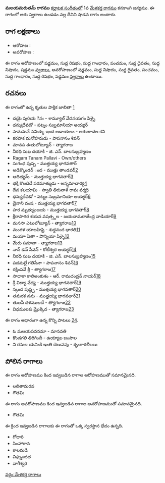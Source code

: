 {{Infobox ragam
	| name          	= మలయమరుతమ్
	| synonym	    	= 
	| mela          	= 
	| chakra        	= 
	| janaka        	= 
	| type          	= శాడవ
	| arohanam      	= {{svaraC|S|R1|G1|P|D1|N1|S'}} 
	| avarohanam    	= {{svaraC|S'|N1|D1|P|G1|R1|S}}
	| jeeva         	=
	| chhaya        	=
	| nyasa         	=
	| vishesha      	= 
	| equivalent  		= 
}}
{{కర్ణాటక సంగీత రాగాలు}}
'''మలయమరుతమ్ రాగము''' [[కర్ణాటక సంగీతం]]లో 1వ [[మేళకర్త రాగము]] కనకాంగి జన్యము.  ఈ రాగంలో ఆరు స్వరాలు ఉండడం వల్ల దీనిని షాడవ రాగం అంటారు.


==రాగ లక్షణాలు==


* ఆరోహణ : {{svaraC|S|R1|G1|P|D1|N1|S'}} 
* అవరోహణ : {{svaraC|S'|N1|D1|P|G1|R1|S}}

ఈ రాగం ఆరోహణంలో షడ్జమం, సుద్ద రిషభం, సుద్ద గాంధారం, పంచమం, సుద్ద దైవతం, సుద్ద నిషాదం, షడ్జమం [[స్వరాలు]], అవరోహణంలో షడ్జమం, సుద్ద నిషాదం, సుద్ద దైవతం, పంచమం, సుద్ద గాంధారం, సుద్ద రిషభం, షడ్జమం [[స్వరాలు]] ఉంటాయి.

==రచనలు==
ఈ రాగంలో ఉన్న కృతుల పాక్షిక జాబితా [https://github.com/ssrihari/ragavardhini/blob/master/ragas/kritis.psv]
* దయై పురియ ినఁ - శామ్యూల్ వేదనయగం పిళ్ళై
* ధన్యుదేవడో - పట్నం సుబ్రమానియా అయ్యర్
* హనుమనే సమిక్కు ఇంద అడాయలం - అరుణాచల కవి
* కరపాక మనోహరుడు - పాపనాసం శివన్
* మానస ఈతులోట్యూన్ - త్యాగరాజ
* నీరధి సుఖ దయాకి - జి. ఎన్. బాలసుబ్రహ్మణం
* Ragam Tanam Pallavi - Own/others
* సుగంధ పుష్ప - ముత్తయ్య భాగవతార్
* అడిక్కొండర్ ంద - ముత్తు తాండవర్[http://www.karnatik.com/c2440.shtml]
* ఆదిత్యమ్ - ముత్తయ్య భాగవతార్[http://www.karnatik.com/c2002.shtml]
* భక్తి కొలదిదే పరమాత్ముడు - అన్నమాచార్య[http://www.karnatik.com/c3304.shtml]
* దేవ కలయామి - స్వాతి తిరునాళ్ రామ వర్మ[http://www.karnatik.com/c1176.shtml]
* ధన్యుదేవడో - పట్నం సుబ్రమానియా అయ్యర్[http://www.karnatik.com/c1363.shtml]
* డైనాని వంష - ముత్తయ్య భాగవతార్[http://www.karnatik.com/c2195.shtml]
* హర మృత్యుంజయ - ముత్తయ్య భాగవతార్[http://www.karnatik.com/c1964.shtml]
* క్షీరాసాగర శయన వషత్స్థల - జయచామరాజేంద్ర వాడియార్[http://www.karnatik.com/c1454.shtml]
* మనసా ఎటులోట్యూన్ - త్యాగరాజ[http://www.karnatik.com/c1486.shtml]
* మంగళ యాజహిషై - శుధ్ధనంద భారతి[http://www.karnatik.com/c1627.shtml]
* మయాా ఏతా - పొన్నియా పిళ్ళై[http://www.karnatik.com/c1410.shtml]
* మేరు సమానా - త్యాగరాజ[http://www.karnatik.com/c2560.shtml]
* నాన్ డన్ సీవెన్ - కోటీశ్వర అయ్యర్[http://www.karnatik.com/c1771.shtml]
* నీరధి సుఖ దయాకి - జి. ఎన్. బాలసుబ్రహ్మణం[http://www.karnatik.com/c3070.shtml]
* పదమల్లే గతిసేనా - పాపనాసం శివన్[http://www.karnatik.com/c1538.shtml]
* రక్షింపవే శ్రీ - త్యాగరాజ[http://www.karnatik.com/c2744.shtml]
* సాధాకా కాలిఅంకుశం - ఆర్. రామచంద్రన్ నాయర్[http://www.karnatik.com/c3121.shtml]
* శ్రీ విద్యా వేద్య - ముత్తయ్య భాగవతార్[http://www.karnatik.com/c2018.shtml]
* స్కంద పుష్హ్ప - ముత్తయ్య భాగవతార్[http://www.karnatik.com/c2092.shtml]
* తమరక నమ - ముత్తయ్య భాగవతార్[http://www.karnatik.com/c2199.shtml]
* తులసీ దళములచే - త్యాగరాజ[http://www.karnatik.com/c1047.shtml]
* విధములకు మ్రొక్కెద - త్యాగరాజ[http://www.karnatik.com/c2933.shtml]

ఈ రాగం ఆధారంగా ఉన్న కొన్ని పాటలు [http://rksanka.tripod.com/music/rslist.html].
* ఓ మలయపవనమా - మానవతి
* కొండగలి తిరిగిందీ - ఉయ్యాల జంపాల
* ని రసుల యనింకి ఇంతి చెలువపు - శృంగారలీలలు




==పోలిన రాగాలు==
ఈ రాగం ఆరోహణము కింద ఇవ్వబడిన రాగాల ఆరోహణముతో సమానమైనది.
* లలితామరవ
* గౌతమి

ఈ రాగం అవరోహణము కింద ఇవ్వబడిన రాగాల అవరోహణముతో సమానమైనది.
* గౌతమి

ఈ క్రింద ఇవ్వబడిన రాగాలకు ఈ రాగంతో ఒక్క స్వరస్థాన భేదం ఉన్నది.
* గోదారి
* సింహారావ
* కాలమడి
* విఘ్నంజిత
* వాగీశ్వరి



[[వర్గం:మేళకర్త రాగాలు]]